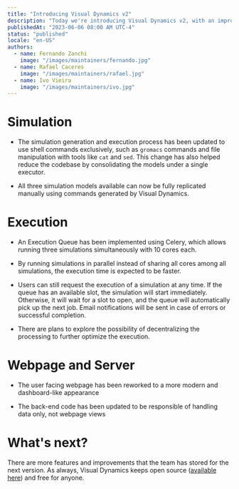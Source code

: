 ```yaml
---
title: "Introducing Visual Dynamics v2"
description: "Today we're introducing Visual Dynamics v2, with an improved UI, a new simulation execution toolset and more."
publishedAt: "2023-06-06 08:00 AM UTC-4"
status: "published"
locale: "en-US"
authors: 
  - name: Fernando Zanchi
    image: "/images/maintainers/fernando.jpg"
  - name: Rafael Caceres
    image: "/images/maintainers/rafael.jpg"
  - name: Ivo Vieira
    image: "/images/maintainers/ivo.jpg"
---
```


# Simulation

- The simulation generation and execution process has been updated to use shell commands exclusively, such as `gromacs` commands and file manipulation with tools like `cat` and `sed`. This change has also helped reduce the codebase by consolidating the models under a single executor.

- All three simulation models available can now be fully replicated manually using commands generated by Visual Dynamics.

# Execution

- An Execution Queue has been implemented using Celery, which allows running three simulations simultaneously with 10 cores each.

- By running simulations in parallel instead of sharing all cores among all simulations, the execution time is expected to be faster.

- Users can still request the execution of a simulation at any time. If the queue has an available slot, the simulation will start immediately. Otherwise, it will wait for a slot to open, and the queue will automatically pick up the next job. Email notifications will be sent in case of errors or successful completion.

- There are plans to explore the possibility of decentralizing the processing to further optimize the execution.

# Webpage and Server
- The user facing webpage has been reworked to a more modern and dashboard-like appearance

- The back-end code has been updated to be responsible of handling data only, not webpage views

# What's next?
There are more features and improvements that the team has stored for the next version. As always, Visual Dynamics keeps open source ([available here](https://github.com/LABIOQUIM/visualdynamics)) and free for anyone.